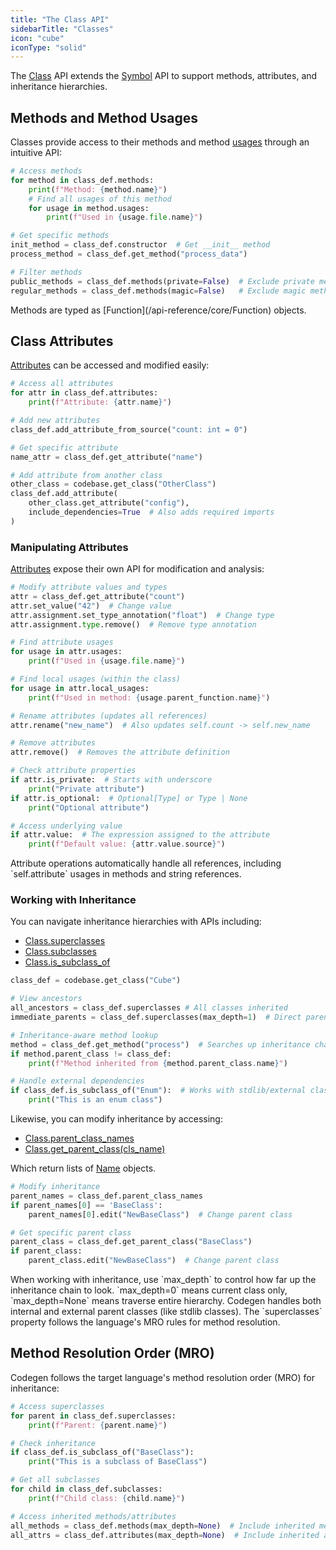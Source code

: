 ```yaml
---
title: "The Class API"
sidebarTitle: "Classes"
icon: "cube"
iconType: "solid"
---
```


The [Class](/api-reference/core/class.py) API extends the [Symbol](/building-with-codegen/symbol-api) API to support methods, attributes, and inheritance hierarchies.

## Methods and Method Usages

Classes provide access to their methods and method [usages](/building-with-codegen/dependencies-and-usages) through an intuitive API:

```python
# Access methods
for method in class_def.methods:
    print(f"Method: {method.name}")
    # Find all usages of this method
    for usage in method.usages:
        print(f"Used in {usage.file.name}")

# Get specific methods
init_method = class_def.constructor  # Get __init__ method
process_method = class_def.get_method("process_data")

# Filter methods
public_methods = class_def.methods(private=False)  # Exclude private methods
regular_methods = class_def.methods(magic=False)   # Exclude magic methods
```

<Info>
  Methods are typed as [Function](/api-reference/core/Function) objects.
</Info>

## Class Attributes

[Attributes](/api-reference/core/Attribute) can be accessed and modified easily:

```python
# Access all attributes
for attr in class_def.attributes:
    print(f"Attribute: {attr.name}")

# Add new attributes
class_def.add_attribute_from_source("count: int = 0")

# Get specific attribute
name_attr = class_def.get_attribute("name")

# Add attribute from another class
other_class = codebase.get_class("OtherClass")
class_def.add_attribute(
    other_class.get_attribute("config"),
    include_dependencies=True  # Also adds required imports
)
```

### Manipulating Attributes

[Attributes](/api-reference/core/Attribute) expose their own API for modification and analysis:

```python
# Modify attribute values and types
attr = class_def.get_attribute("count")
attr.set_value("42")  # Change value
attr.assignment.set_type_annotation("float")  # Change type
attr.assignment.type.remove()  # Remove type annotation

# Find attribute usages
for usage in attr.usages:
    print(f"Used in {usage.file.name}")

# Find local usages (within the class)
for usage in attr.local_usages:
    print(f"Used in method: {usage.parent_function.name}")

# Rename attributes (updates all references)
attr.rename("new_name")  # Also updates self.count -> self.new_name

# Remove attributes
attr.remove()  # Removes the attribute definition

# Check attribute properties
if attr.is_private:  # Starts with underscore
    print("Private attribute")
if attr.is_optional:  # Optional[Type] or Type | None
    print("Optional attribute")

# Access underlying value
if attr.value:  # The expression assigned to the attribute
    print(f"Default value: {attr.value.source}")
```

<Note>
  Attribute operations automatically handle all references, including
  `self.attribute` usages in methods and string references.
</Note>

### Working with Inheritance

You can navigate inheritance hierarchies with APIs including:

- [Class.superclasses](/api-reference/core/Class#superclasses)
- [Class.subclasses](/api-reference/core/Class#subclasses)
- [Class.is_subclass_of](/api-reference/core/Class#is-subclass-of)

```python
class_def = codebase.get_class("Cube")

# View ancestors
all_ancestors = class_def.superclasses # All classes inherited
immediate_parents = class_def.superclasses(max_depth=1)  # Direct parents only

# Inheritance-aware method lookup
method = class_def.get_method("process")  # Searches up inheritance chain
if method.parent_class != class_def:
    print(f"Method inherited from {method.parent_class.name}")

# Handle external dependencies
if class_def.is_subclass_of("Enum"):  # Works with stdlib/external classes
    print("This is an enum class")
```

Likewise, you can modify inheritance by accessing:

- [Class.parent_class_names](/api-reference/core/Class#parent-class-names)
- [Class.get_parent_class(cls_name)](/api-reference/core/Class#get-parent-class)

Which return lists of [Name](/api-reference/core/Name) objects.

```python
# Modify inheritance
parent_names = class_def.parent_class_names
if parent_names[0] == 'BaseClass':
    parent_names[0].edit("NewBaseClass")  # Change parent class

# Get specific parent class
parent_class = class_def.get_parent_class("BaseClass")
if parent_class:
    parent_class.edit("NewBaseClass")  # Change parent class
```

<Tip>
  When working with inheritance, use `max_depth` to control how far up the
  inheritance chain to look. `max_depth=0` means current class only,
  `max_depth=None` means traverse entire hierarchy.
</Tip>

<Note>
  Codegen handles both internal and external parent classes (like stdlib
  classes). The `superclasses` property follows the language's MRO rules for
  method resolution.
</Note>

## Method Resolution Order (MRO)

Codegen follows the target language's method resolution order (MRO) for inheritance:

```python
# Access superclasses
for parent in class_def.superclasses:
    print(f"Parent: {parent.name}")

# Check inheritance
if class_def.is_subclass_of("BaseClass"):
    print("This is a subclass of BaseClass")

# Get all subclasses
for child in class_def.subclasses:
    print(f"Child class: {child.name}")

# Access inherited methods/attributes
all_methods = class_def.methods(max_depth=None)  # Include inherited methods
all_attrs = class_def.attributes(max_depth=None)  # Include inherited attributes
```

